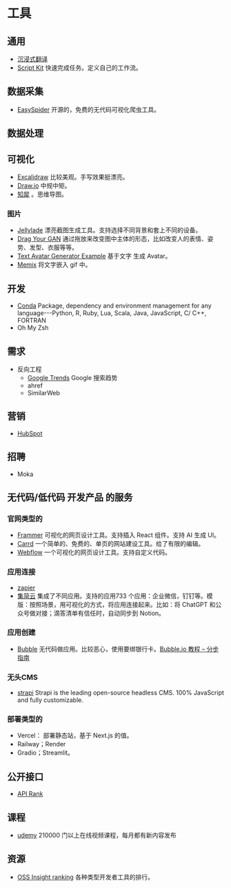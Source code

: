 # 工具
## 通用
* [沉浸式翻译](https://chrome.google.com/webstore/detail/immersive-translate/bpoadfkcbjbfhfodiogcnhhhpibjhbnh/related?hl=zh-CN)
* [Script Kit](https://www.scriptkit.com/) 快速完成任务。定义自己的工作流。

## 数据采集
* [EasySpider](https://www.easyspider.cn/) 开源的，免费的无代码可视化爬虫工具。

## 数据处理
## 可视化
* [Excalidraw](https://excalidraw.com/) 比较美观。手写效果挺漂亮。
* [Draw.io](https://app.diagrams.net/) 中规中矩。
* [知犀](https://www.zhixi.com/) 。思维导图。
    

### 图片
* [Jellylade](https://app.jellylade.com/) 漂亮截图生成工具。支持选择不同背景和套上不同的设备。
* [Drag Your GAN](https://github.com/XingangPan/DragGAN)  通过拖放来改变图中主体的形态，比如改变人的表情、姿势、发型、衣服等等。
* [Text Avatar Generator Example](https://www.cssscript.com/demo/text-avatar-svg/) 基于文字 生成 Avatar。
* [Memix](https://www.memix.com/) 将文字嵌入 gif 中。

## 开发
* [Conda](https://docs.conda.io/projects/conda/en/stable/index.html) Package, dependency and environment management for any language---Python, R, Ruby, Lua, Scala, Java, JavaScript, C/ C++, FORTRAN
* Oh My Zsh

## 需求
* 反向工程
  * [Google Trends](https://trends.google.com/trends/) Google 搜索趋势
  * ahref
  * SimilarWeb

## 营销
* [HubSpot](https://www.hubspot.com/)

## 招聘
* Moka

## 无代码/低代码 开发产品 的服务
### 官网类型的
* [Frammer](https://www.framer.com/) 可视化的网页设计工具。支持插入 React 组件。支持 AI 生成 UI。
* [Carrd](https://carrd.co/) 一个简单的、免费的、单页的网站建设工具。给了有限的编辑。
* [Webflow](https://webflow.com/) 一个可视化的网页设计工具。支持自定义代码。

### 应用连接
* [zapier](https://zapier.com/) 
* [集简云](https://www.jijyun.cn/) 集成了不同应用。支持的应用733 个应用：企业微信，钉钉等。模版：按照场景，用可视化的方式，将应用连接起来。比如：将 ChatGPT 和公众号做对接；滴答清单有信任时，自动同步到 Notion。

### 应用创建
* [Bubble](https://bubble.io/) 无代码做应用。比较恶心，使用要绑银行卡。[Bubble.io 教程 – 分步指南](https://hashdork.com/zh-CN/%E6%B0%94%E6%B3%A1-io-%E6%95%99%E7%A8%8B/)

### 无头CMS
* [strapi](https://strapi.io/) Strapi is the leading open-source headless CMS. 100% JavaScript and fully customizable.

### 部署类型的
* Vercel： 部署静态站，基于 Next.js 的值。
* Railway；Render
* Gradio；Streamlit。

## 公开接口
* [API Rank](https://apirank.dev/CAT-API/)

## 课程
* [udemy](https://www.udemy.com/) 210000 门以上在线视频课程，每月都有新内容发布

## 资源
* [OSS Insight ranking](https://ossinsight.io/collections) 各种类型开发者工具的排行。